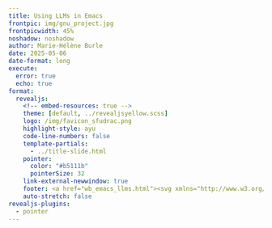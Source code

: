 ```yaml
---
title: Using LLMs in Emacs
frontpic: img/gnu_project.jpg
frontpicwidth: 45%
noshadow: noshadow
author: Marie-Hélène Burle
date: 2025-05-06
date-format: long
execute:
  error: true
  echo: true
format:
  revealjs:
    <!-- embed-resources: true -->
    theme: [default, ../revealjsyellow.scss]
    logo: /img/favicon_sfudrac.png
    highlight-style: ayu
    code-line-numbers: false
    template-partials:
      - ../title-slide.html
    pointer:
      color: "#b5111b"
      pointerSize: 32
    link-external-newwindow: true
    footer: <a href="wb_emacs_llms.html"><svg xmlns="http://www.w3.org/2000/svg" width="16" height="16" fill="rgb(224, 172, 8)" class="bi bi-arrow-90deg-up" viewBox="0 0 16 16"><path fill-rule="evenodd" d="M4.854 1.146a.5.5 0 0 0-.708 0l-4 4a.5.5 0 1 0 .708.708L4 2.707V12.5A2.5 2.5 0 0 0 6.5 15h8a.5.5 0 0 0 0-1h-8A1.5 1.5 0 0 1 5 12.5V2.707l3.146 3.147a.5.5 0 1 0 .708-.708l-4-4z"/></svg>&nbsp;Back to webinar page</a>
    auto-stretch: false
revealjs-plugins:
  - pointer
---
```


